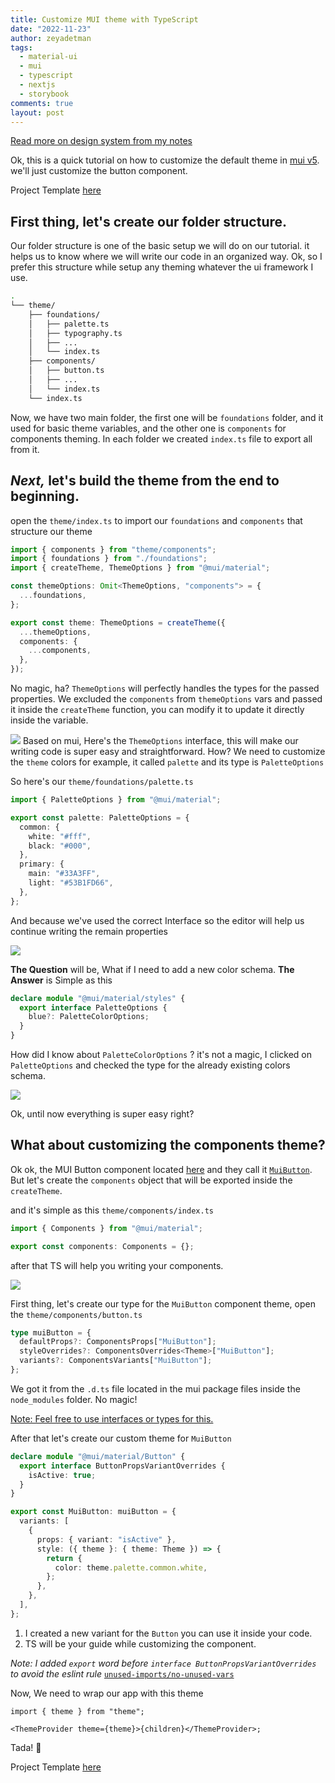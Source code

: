 ```yaml
---
title: Customize MUI theme with TypeScript
date: "2022-11-23"
author: zeyadetman
tags:
  - material-ui
  - mui
  - typescript
  - nextjs
  - storybook
comments: true
layout: post
---
```


[Read more on design system from my notes](https://notes.zeyadetman.com/frontend/design-systems)

Ok, this is a quick tutorial on how to customize the default theme in [mui v5](https://mui.com/material-ui/getting-started/overview/). we'll just customize the button component.

Project Template [here](https://github.com/zeyadetman/ts-mui-nextjs-storybook-boilerplate)

## First thing, let's create our folder structure.

Our folder structure is one of the basic setup we will do on our tutorial. it helps us to know where we will write our code in an organized way.
Ok, so I prefer this structure while setup any theming whatever the ui framework I use.

```bash
.
└── theme/
    ├── foundations/
    │   ├── palette.ts
    │   ├── typography.ts
    │   ├── ...
    │   └── index.ts
    ├── components/
    │   ├── button.ts
    │   ├── ...
    │   └── index.ts
    └── index.ts
```

Now, we have two main folder, the first one will be `foundations` folder, and it used for basic theme variables, and the other one is `components` for components theming.
In each folder we created `index.ts` file to export all from it.

## _Next,_ let's build the theme from the end to beginning.

open the `theme/index.ts` to import our `foundations` and `components` that structure our theme

```typescript
import { components } from "theme/components";
import { foundations } from "./foundations";
import { createTheme, ThemeOptions } from "@mui/material";

const themeOptions: Omit<ThemeOptions, "components"> = {
  ...foundations,
};

export const theme: ThemeOptions = createTheme({
  ...themeOptions,
  components: {
    ...components,
  },
});
```

No magic, ha?
`ThemeOptions` will perfectly handles the types for the passed properties. We excluded the `components` from `themeOptions` vars and passed it inside the `createTheme` function, you can modify it to update it directly inside the variable.

![](/assets/Pasted%20image%2020221123060835.png) Based on mui, Here's the `ThemeOptions` interface, this will make our writing code is super easy and straightforward. How?
We need to customize the `theme` colors for example, it called `palette` and its type is `PaletteOptions`

So here's our `theme/foundations/palette.ts`

```typescript
import { PaletteOptions } from "@mui/material";

export const palette: PaletteOptions = {
  common: {
    white: "#fff",
    black: "#000",
  },
  primary: {
    main: "#33A3FF",
    light: "#53B1FD66",
  },
};
```

And because we've used the correct Interface so the editor will help us continue writing the remain properties

![](/assets/Pasted%20image%2020221123061345.png)

**The Question** will be, What if I need to add a new color schema.
**The Answer** is Simple as this

```typescript
declare module "@mui/material/styles" {
  export interface PaletteOptions {
    blue?: PaletteColorOptions;
  }
}
```

How did I know about `PaletteColorOptions` ? it's not a magic, I clicked on `PaletteOptions` and checked the type for the already existing colors schema.

![](/assets/Pasted%20image%2020221123061927.png)

Ok, until now everything is super easy right?

## What about customizing the components theme?

Ok ok, the MUI Button component located [here](https://mui.com/material-ui/react-button/) and they call it [`MuiButton`](https://mui.com/material-ui/api/button/#component-name).
But let's create the `components` object that will be exported inside the `createTheme`.

and it's simple as this `theme/components/index.ts`

```typescript
import { Components } from "@mui/material";

export const components: Components = {};
```

after that TS will help you writing your components.

![](/assets/Pasted%20image%2020221123062847.png)

First thing, let's create our type for the `MuiButton` component theme, open the `theme/components/button.ts`

```typescript
type muiButton = {
  defaultProps?: ComponentsProps["MuiButton"];
  styleOverrides?: ComponentsOverrides<Theme>["MuiButton"];
  variants?: ComponentsVariants["MuiButton"];
};
```

We got it from the `.d.ts` file located in the mui package files inside the `node_modules` folder. No magic!

[Note: Feel free to use interfaces or types for this.](https://www.typescriptlang.org/docs/handbook/2/everyday-types.html#differences-between-type-aliases-and-interfaces)

After that let's create our custom theme for `MuiButton`

```typescript
declare module "@mui/material/Button" {
  export interface ButtonPropsVariantOverrides {
    isActive: true;
  }
}

export const MuiButton: muiButton = {
  variants: [
    {
      props: { variant: "isActive" },
      style: ({ theme }: { theme: Theme }) => {
        return {
          color: theme.palette.common.white,
        };
      },
    },
  ],
};
```

1. I created a new variant for the `Button` you can use it inside your code.
2. TS will be your guide while customizing the component.

_Note: I added `export` word before `interface ButtonPropsVariantOverrides` to avoid the eslint rule_ [`unused-imports/no-unused-vars`](https://github.com/sweepline/eslint-plugin-unused-imports/blob/master/docs/rules/no-unused-imports.md)

Now, We need to wrap our app with this theme

```tsx
import { theme } from "theme";

<ThemeProvider theme={theme}>{children}</ThemeProvider>;
```

Tada! 🎉

Project Template [here](https://github.com/zeyadetman/ts-mui-nextjs-storybook-boilerplate)
